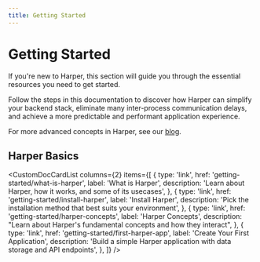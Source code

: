 ```yaml
---
title: Getting Started
---
```



# Getting Started

If you're new to Harper, this section will guide you through the essential resources you need to get started.

Follow the steps in this documentation to discover how Harper can simplify your backend stack, eliminate many inter-process communication delays, and achieve a more predictable and performant application experience.

For more advanced concepts in Harper, see our [blog](https://www.harpersystems.dev/blog).

## Harper Basics

<CustomDocCardList
	columns={2}
	items={[
		{
			type: 'link',
			href: 'getting-started/what-is-harper',
			label: 'What is Harper',
			description: 'Learn about Harper, how it works, and some of its usecases',
		},
		{
			type: 'link',
			href: 'getting-started/install-harper',
			label: 'Install Harper',
			description: 'Pick the installation method that best suits your environment',
		},
		{
			type: 'link',
			href: 'getting-started/harper-concepts',
			label: 'Harper Concepts',
			description: "Learn about Harper's fundamental concepts and how they interact",
		},
		{
			type: 'link',
			href: 'getting-started/first-harper-app',
			label: 'Create Your First Application',
			description: 'Build a simple Harper application with data storage and API endpoints',
		},
	]}
/>
